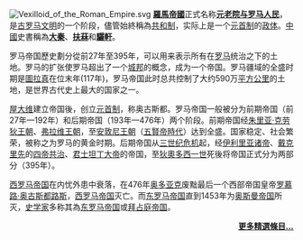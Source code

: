 [[File:Vexilloid_of_the_Roman_Empire.svg|right]]
'''[[羅馬帝國|羅馬帝國]]'''正式名称'''[[SPQR|元老院与罗马人民]]'''，是[[古罗马|古罗马文明]]的一个阶段，儘管始終稱為[[共和制|共和制]]，实际上是一个[[元首制|元首制]]的[[政治体制|政体]]。[[中國|中國]]史書稱為'''[[大秦|大秦]]'''、'''[[扶菻|扶菻]]'''和'''[[驪軒|驪軒]]'''。

罗马帝国歷史劃分從前27年至395年，可以用来表示所有在[[罗马|罗马]]统治之下的土地。罗马的扩张使罗马超出了一个[[城邦|城邦]]的概念，成为一个帝国。罗马疆域的全盛时期是[[圖拉真|圖拉真]]在位末年(117年)，罗马帝国此时总共控制了大约590万[[平方千米|平方公里]]的土地，是世界古代史上最大的国家之一。

[[屋大维|屋大维]]建立帝国後，创立[[元首制|元首制]]，称奥古斯都。罗马帝国一般被分为前期帝国（前27年—192年）和后期帝国（193年—476年）两个阶段。前期帝国经[[朱里亚·克劳狄王朝|朱里亚·克劳狄王朝]]、[[弗拉维王朝|弗拉维王朝]]，至[[安敦尼王朝|安敦尼王朝]]（[[五贤君|五賢帝時代]]）达到全盛。国家稳定、社会繁荣，被称之为罗马的黄金时期。后期帝国从[[三世纪危机|三世纪危机]]起，经[[伊利里亚诸帝|伊利里亚诸帝]]、[[戴克里先|戴克里先]]的[[四帝共治制|四帝共治]]、[[君士坦丁一世_(罗马帝国)|君士坦丁大帝]]的帝国，至[[狄奧多西一世|狄奧多西一世]]死後将帝国正式分为两部分（395年）。

[[西罗马帝国|西罗马帝国]]在内忧外患中衰落，在476年[[奧多亚塞|奥多亚克]]废黜最后一个西部帝国皇帝[[罗慕路斯·奥古斯都|罗慕路·奥古斯都路斯]]，[[西罗马帝国|西罗马帝国]]灭亡。而[[东罗马帝国|东罗马帝国]]直到1453年为[[奥斯曼帝国|奥斯曼帝国]]所灭，[[史学家|史学家]]多称其為[[东罗马帝国|东罗马帝国]]或[[拜占庭帝国|拜占庭帝国]]。

<div style="text-align:right;">'''[[Portal:古羅馬/精選條目|更多精選條目...]]'''</div>